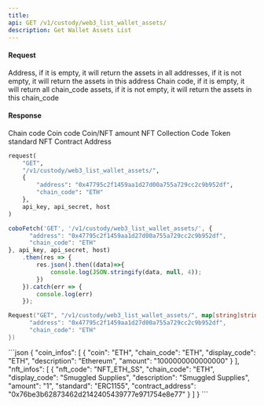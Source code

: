 ```yaml
---
title: 
api: GET /v1/custody/web3_list_wallet_assets/ 
description: Get Wallet Assets List 
---
```

#### Request 

<ParamField body="address" type="String" >Address, if it is empty, it will return the assets in all addresses, if it is not empty, it will return the assets in this address</ParamField> 
<ParamField body="chain_code" type="String" >Chain code, if it is empty, it will return all chain_code assets, if it is not empty, it will return the assets in this chain_code</ParamField> 

#### Response 

<ResponseField name="chain_code" type="String" >Chain code</ResponseField> 
<ResponseField name="coin" type="String" >Coin code</ResponseField> 
<ResponseField name="amount" type="String" >Coin/NFT amount</ResponseField> 
<ResponseField name="nft_code" type="String" >NFT Collection Code</ResponseField> 
<ResponseField name="standard" type="String" >Token standard</ResponseField> 
<ResponseField name="contract_address" type="String" >NFT Contract Address</ResponseField> 
<RequestExample>
```python Python
request(
    "GET",
    "/v1/custody/web3_list_wallet_assets/",
    {
        "address": "0x47795c2f1459aa1d27d00a755a729cc2c9b952df",
        "chain_code": "ETH"
    },
    api_key, api_secret, host
)
```
```javascript JavaScript
coboFetch('GET', '/v1/custody/web3_list_wallet_assets/', {
      "address": "0x47795c2f1459aa1d27d00a755a729cc2c9b952df",
      "chain_code": "ETH"
}, api_key, api_secret, host)
    .then(res => {
        res.json().then((data)=>{
            console.log(JSON.stringify(data, null, 4));
        })
    }).catch(err => {
        console.log(err)
    });
```
```go Go
Request("GET", "/v1/custody/web3_list_wallet_assets/", map[string]string{
      "address": "0x47795c2f1459aa1d27d00a755a729cc2c9b952df",
      "chain_code": "ETH"
})
```
</RequestExample>

<ResponseExample>
```json
{
  "coin_infos": [
    {
      "coin": "ETH",
      "chain_code": "ETH",
      "display_code": "ETH",
      "description": "Ethereum",
      "amount": "1000000000000000"
    }
  ],
  "nft_infos": [
    {
      "nft_code": "NFT_ETH_SS",
      "chain_code": "ETH",
      "display_code": "Smuggled Supplies",
      "description": "Smuggled Supplies",
      "amount": "1",
      "standard": "ERC1155",
      "contract_address": "0x76be3b62873462d2142405439777e971754e8e77"
    }
  ]
}
```
</ResponseExample>

